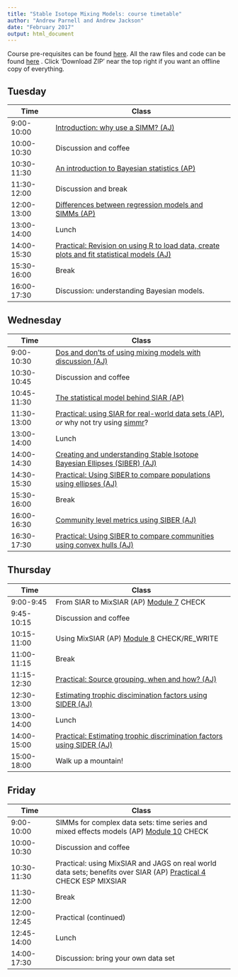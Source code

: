 ```yaml
---
title: "Stable Isotope Mixing Models: course timetable"
author: "Andrew Parnell and Andrew Jackson"
date: "February 2017"
output: html_document
---
```


Course pre-requisites can be found [here](https://rawgit.com/andrewcparnell/simms_course/master/Prerequisites.html). All the raw files and code can be found [here](https://github.com/andrewcparnell/simms_course) . Click 'Download ZIP' near the top right if you want an offline copy of everything. 

## Tuesday

Time  | Class
------------- | ----------------------------------------------------
9:00-10:00 | [Introduction: why use a SIMM? (AJ)](https://rawgit.com/andrewcparnell/simms_course/master/aj-content/intro-why-use-a-SIMM.html)
10:00-10:30 | Discussion and coffee 
10:30-11:30 | [An introduction to Bayesian statistics (AP)](https://rawgit.com/andrewcparnell/simms_course/master/ap_notes/intro_bayes/intro_bayes.html)
11:30-12:00 | Discussion and break 
12:00-13:00 | [Differences between regression models and SIMMs (AP)](https://rawgit.com/andrewcparnell/simms_course/master/ap_notes/reg_and_simms/reg_and_simms.html)
13:00-14:00 | Lunch
14:00-15:30 | [Practical: Revision on using R to load data, create plots and fit statistical models (AJ)](https://rawgit.com/andrewcparnell/simms_course/master/aj-content/monday-practical.html)
15:30-16:00 | Break 
16:00-17:30 | Discussion: understanding Bayesian models.

## Wednesday

Time  | Class
------------- | ----------------------------------------------------
9:00-10:30 | [Dos and don'ts of using mixing models with discussion (AJ)](https://rawgit.com/andrewcparnell/simms_course/master/aj-content/siar-dos-and-donts.html)
10:30-10:45 | Discussion and coffee 
10:45-11:30 | [The statistical model behind SIAR (AP)](https://rawgit.com/andrewcparnell/simms_course/master/ap_notes/siar_stats/siar_stats.html)
11:30-13:00 | [Practical: using SIAR for real-world data sets (AP)](https://rawgit.com/andrewcparnell/simms_course/master/ap_notes/prac_using_siar/prac_using_siar.html), _or_ why not try using [simmr](https://rawgit.com/andrewcparnell/simms_course/master/ap_notes/prac_using_siar/prac_using_simmr.html)?
13:00-14:00 | Lunch 
14:00-14:30 | [Creating and understanding Stable Isotope Bayesian Ellipses (SIBER) (AJ)](https://rawgit.com/andrewcparnell/simms_course/master/aj-content/siber-intro-ellipses.html)
14:30-15:30 | [Practical: Using SIBER to compare populations using ellipses (AJ)](https://rawgit.com/andrewcparnell/simms_course/master/aj-content/practicals/siber-comparing-populations.html)
15:30-16:00 | Break
16:00-16:30 | [Community level metrics using SIBER (AJ)](https://rawgit.com/simms_course/master/aj-content/siber-intro-hulls.html)
16:30-17:30 | [Practical: Using SIBER to compare communities using convex hulls (AJ)](https://rawgit.com/simms_course/master/aj-content/practicals/siber-comparing-communities.html)

## Thursday

Time  | Class
------------- | ----------------------------------------------------
9:00-9:45 | From SIAR to MixSIAR (AP) [Module 7](https://rawgit.com/andrewcparnell/simms_course/master/ap_notes/mod_7_siar_mixsiar/module_7_siar_mixsiar.html) CHECK
9:45-10:15 | Discussion and coffee 
10:15-11:00 | Using MixSIAR (AP) [Module 8](https://rawgit.com/andrewcparnell/simms_course/master/ap_notes/mod_8_complex_simms/module_8_using_mixsiar.html) CHECK/RE_WRITE
11:00-11:15 | Break 
11:15-12:30 | [Practical: Source grouping, when and how? (AJ)](https://rawgit.com/andrewcparnell/simms_course/master/aj-content/practicals/source-aggregation.html) 
12:30-13:00 | [Estimating trophic discimination factors using SIDER (AJ)](https://rawgit.com/andrewcparnell/simms_course/master/aj-content/sider-intro.html)
13:00-14:00 | Lunch 
14:00-15:00 | [Practical: Estimating trophic discrimination factors using SIDER (AJ)](https://rawgit.com/simms_course/master/aj-content/practicals/Introduction-to-SIDER.html)
15:00-18:00 | Walk up a mountain!

## Friday

Time  | Class
------------- | ----------------------------------------------------
9:00-10:00 | SIMMs for complex data sets: time series and mixed effects models (AP) [Module 10](https://rawgit.com/andrewcparnell/simms_course/master/ap_notes/mod_10_complex_simms/module_10_complex_SIMMs.html) CHECK
10:00-10:30 | Discussion and coffee
10:30-11:30 | Practical: using MixSIAR and JAGS on real world data sets; benefits over SIAR (AP) [Practical 4](https://rawgit.com/andrewcparnell/simms_course/master/ap_notes/prac_4_mixsiar_and_jags/prac_4_mixsiar_and_jags.html) CHECK ESP MIXSIAR
11:30-12:00 | Break 
12:00-12:45 | Practical (continued)
12:45-14:00 | Lunch
14:00-17:30 | Discussion: bring your own data set

